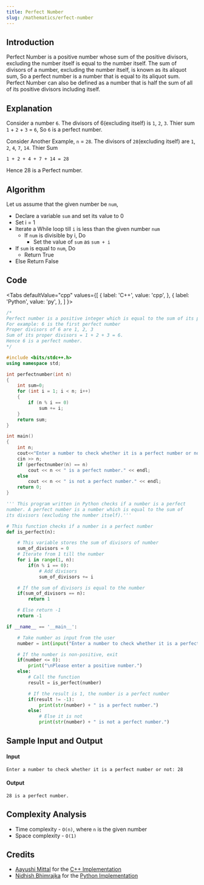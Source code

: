 ```yaml
---
title: Perfect Number
slug: /mathematics/erfect-number
---
```


## Introduction

Perfect Number is a positive number whose sum of the positive divisors, excluding the number itself is equal to the number itself. The sum of divisors of a number, excluding the number itself, is known as its aliquot sum, So a perfect number is a number that is equal to its aliquot sum. Perfect Number can also be defined as a number that is half the sum of all of its positive divisors including itself.

## Explanation

Consider a number `6`. The divisors of 6(excluding itself) is `1`, `2`, `3`. Thier sum `1` + `2` + `3` = `6`, So `6` is a perfect number.

Consider Another Example, `n` = `28`. The divisors of `28`(excluding itself) are `1`, `2`, `4`, `7`, `14`.
Thier Sum

```
1 + 2 + 4 + 7 + 14 = 28
```

Hence 28 is a Perfect number.

## Algorithm

Let us assume that the given number be `num`,

-   Declare a variable `sum` and set its value to 0
-   Set i = 1
-   Iterate a While loop till `i` is less than the given number `num`
    -   If `num` is divisible by i, Do
        -   Set the value of `sum` as `sum + i`
-   If `sum` is equal to `num`, Do
    -   Return True
-   Else Return False

## Code


<Tabs
  defaultValue="cpp"
  values={[
    { label: 'C++', value: 'cpp', },
    { label: 'Python', value: 'py', },
  ]
}>

<TabItem value="cpp">

```cpp
/*
Perfect number is a positive integer which is equal to the sum of its proper positive divisors.
For example: 6 is the first perfect number
Proper divisors of 6 are 1, 2, 3
Sum of its proper divisors = 1 + 2 + 3 = 6.
Hence 6 is a perfect number.
*/

#include <bits/stdc++.h>
using namespace std;

int perfectnumber(int n)
{
    int sum=0;
    for (int i = 1; i < n; i++)
    {
        if (n % i == 0)
            sum += i;
    }
    return sum;
}

int main()
{
    int n;
    cout<<"Enter a number to check whether it is a perfect number or not: ";
    cin >> n;
    if (perfectnumber(n) == n)
        cout << n << " is a perfect number." << endl;
    else
        cout << n << " is not a perfect number." << endl;
    return 0;
}


```

</TabItem>
<TabItem value="py">

```python
''' This program written in Python checks if a number is a perfect
number. A perfect number is a number which is equal to the sum of
its divisors (excluding the number itself).'''

# This function checks if a number is a perfect number
def is_perfect(n):

    # This variable stores the sum of divisors of number
    sum_of_divisors = 0
    # Iterate from 1 till the number
    for i in range(1, n):
        if(n % i == 0):
            # Add divisors
            sum_of_divisors += i

    # If the sum of divisors is equal to the number
    if(sum_of_divisors == n):
        return 1

    # Else return -1
    return -1

if __name__ == '__main__':

    # Take number as input from the user
    number = int(input("Enter a number to check whether it is a perfect number or not: "))

    # If the number is non-positive, exit
    if(number <= 0):
        print("\nPlease enter a positive number.")
    else:
        # Call the function
        result = is_perfect(number)

        # If the result is 1, the number is a perfect number
        if(result != -1):
            print(str(number) + " is a perfect number.")
        else:
            # Else it is not
            print(str(number) + " is not a perfect number.")

```

</TabItem>
</Tabs>

## Sample Input and Output

#### Input

```
Enter a number to check whether it is a perfect number or not: 28
```

#### Output

```
28 is a perfect number.
```

## Complexity Analysis

-   Time complexity - `O(n)`, where `n` is the given number
-   Space complexity - `O(1)`

## Credits

-   [Aayushi Mittal](https://github.com/Aayushi-Mittal) for the [C++ Implementation](https://github.com/TesseractCoding/NeoAlgo/blob/master/C-Plus-Plus/math/Perfect_Number.cpp)
-   [Nidhish Bhimrajka](https://github.com/nidh-ish) for the [Python Implementation](https://github.com/TesseractCoding/NeoAlgo/blob/master/Python/math/Perfect_Number.py)
